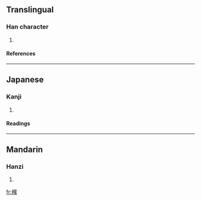 ==Translingual==
===Han character===
{{Han char|rn=75|rad=木|as=14|sn=18|four=|canj=木十心戈 (DJPI)}}
# {{defn|Han|sort=木14}}
====References====
{{Han ref|kx=0559.090|dkj=15754|dj=0948.240|hdz=21311.030|uh=6AC1|ud=27329}}

----
==Japanese==
===Kanji===
{{ja-kanji|grade=|rs=木14}}
# {{defn|Japanese}} 
====Readings====
{{ja-readings|on=[[みつ]] (mitsu)|kun=[[じんこう]] (jinkou), [[しきみ]] (shikimi)}}

----
==Mandarin==
===Hanzi===
{{cmn-hanzi|pin=[[mì]] ([[mi4]])|wg=mi<sup>4</sup>}}
# {{defn|Mandarin}}

[[fr:櫁]]
